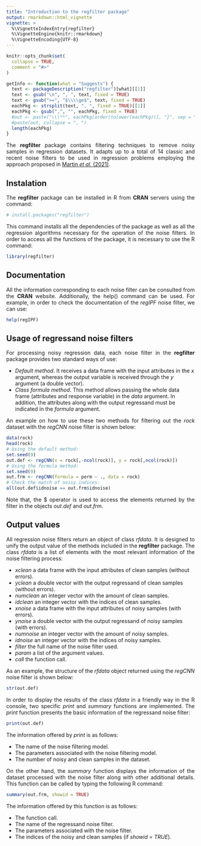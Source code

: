 ```yaml
---
title: "Introduction to the regfilter package"
output: rmarkdown::html_vignette
vignette: >
  %\VignetteIndexEntry{regfilter}
  %\VignetteEngine{knitr::rmarkdown}
  %\VignetteEncoding{UTF-8}
---
```


```r
knitr::opts_chunk$set(
  collapse = TRUE,
  comment = "#>"
)

getInfo <- function(what = "Suggests") {
  text <- packageDescription("regfilter")[what][[1]]
  text <- gsub("\n", ", ", text, fixed = TRUE)
  text <- gsub(">=", "$\\\\ge$", text, fixed = TRUE)
  eachPkg <- strsplit(text, ", ", fixed = TRUE)[[1]]
  eachPkg <- gsub(",", "", eachPkg, fixed = TRUE)
  #out <- paste("\\\**", eachPkg[order(tolower(eachPkg))], "}", sep = "")
  #paste(out, collapse = ", ")
  length(eachPkg)
}
```

<p style="text-align:justify;">
The **regfilter** package contains filtering techniques to remove noisy samples in regression datasets. It adapts up to a total of 14 classic and recent noise filters to be used in regression problems employing the approach proposed in <a href="https://ieeexplore.ieee.org/document/9585469">Martin <i>et al.</i> (2021)</a>.
</p>

## Instalation
<p style="text-align:justify;">
The **regfilter** package can be installed in R from **CRAN** servers using the command:
</p>
```r
# install.packages("regfilter")
```
<p style="text-align:justify;">
This command installs all the dependencies of the package as well as all the regression algorithms necessary for the operation of the noise filters. In order to access all the functions of the package, it is necessary to use the R command:
</p>
```r
library(regfilter)
```

## Documentation
<p style="text-align:justify;">
All the information corresponding to each noise filter can be consulted from the **CRAN** website. Additionally, the help() command can be used. For example, in order to check the documentation of the <i>regIPF</i> noise filter, we can use:
</p>
```r
help(regIPF)
```

## Usage of regressand noise filters
<p style="text-align:justify;">
For processing noisy regression data, each noise filter in the **regfilter** package provides two standard ways of use:
</p>
<p style="text-align:justify;">
<ul>
  <li><i>Default method</i>. It receives a data frame with the input attributes in the <i>x</i> argument, whereas the output variable is received through the <i>y</i> argument (a double vector).</li>
  <li><i>Class formula method</i>. This method allows passing the whole data frame (attributes and response variable) in the <i>data</i> argument. In addition, the attributes along with the output regressand must be indicated in the <i>formula</i> argument.</li>
</ul>
</p>
<p style="text-align:justify;">
An example on how to use these two methods for filtering out the <i>rock</i> dataset with the <i>regCNN</i> noise filter is shown below:
</p>
```r
data(rock)
head(rock)
# Using the default method:
set.seed(9)
out.def <- regCNN(x = rock[,-ncol(rock)], y = rock[,ncol(rock)])
# Using the formula method:
set.seed(9)
out.frm <- regCNN(formula = perm ~ ., data = rock)
# Check the match of noisy indices:
all(out.def$idnoise == out.frm$idnoise)
```
<p style="text-align:justify;">
Note that, the $\$$ operator is used to access the elements returned by the filter in the objects $out.def$ and $out.frm$.
</p>

## Output values
<p style="text-align:justify;">
All regression noise filters return an object of class <i>rfdata</i>. It is designed to unify the output value of the methods included in the **regfilter** package. The class <i>rfdata</i> is a list of elements with the most relevant information of the noise filtering process:
</p>
<ul>
  <li><i>xclean</i> a data frame with the input attributes of clean samples (without errors).</li>
  <li><i>yclean</i> a double vector with the output regressand of clean samples (without errors).</li>
  <li><i>numclean</i> an integer vector with the amount of clean samples.</li>
  <li><i>idclean</i> an integer vector with the indices of clean samples.</li>
  <li><i>xnoise</i> a data frame with the input attributes of noisy samples (with errors).</li>
  <li><i>ynoise</i> a double vector with the output regressand of noisy samples (with errors).</li>
  <li><i>numnoise</i> an integer vector with the amount of noisy samples.</li>
  <li><i>idnoise</i> an integer vector with the indices of noisy samples.</li>
  <li><i>filter</i> the full name of the noise filter used.</li>
  <li><i>param</i> a list of the argument values.</li>
  <li><i>call</i> the function call.</li>
</ul>

As an example, the structure of the <i>rfdata</i> object returned using the <i>regCNN</i> noise filter is shown below:

```r
str(out.def)
```
<p style="text-align:justify;">
In order to display the results of the class <i>rfdata</i> in a friendly way in the R console, two specific <i>print</i> and <i>summary</i> functions are implemented. The <i>print</i> function presents the basic information of the regressand noise filter:
</p>

```r
print(out.def)
```
<p style="text-align:justify;">
The information offered by <i>print</i> is as follows:
<ul>
  <li>The name of the noise filtering model.</li>
  <li>The parameters associated with the noise filtering model.</li>
  <li>The number of noisy and clean samples in the dataset.</li>
</ul>
</p>
<p style="text-align:justify;">
On the other hand, the <i>summary</i> function displays the information of the dataset processed with the noise filter along with other additional details. This function can be called by typing the following R command:
</p>
```r
summary(out.frm, showid = TRUE)
```
<p style="text-align:justify;">
The information offered by this function is as follows:
</p>
<p style="text-align:justify;">
<ul>
  <li>The function call.</li>
  <li>The name of the regressand noise filter.</li>
  <li>The parameters associated with the noise filter.</li>
  <li>The indices of the noisy and clean samples (if <i>showid = TRUE</i>).</li>
</ul>
</p>






